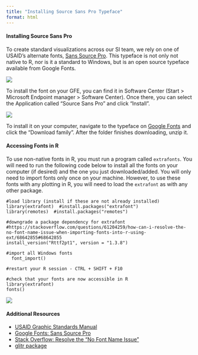 ```yaml
---
title: "Installing Source Sans Pro Typeface"
format: html
---
```


#### Installing Source Sans Pro

To create standard visualizations across our SI team, we rely on one of USAID's alternate fonts, [Sans Source Pro](https://fonts.google.com/specimen/Source+Sans+Pro). This typeface is not only not native to R, nor is it a standard to Windows, but is an open source typeface available from Google Fonts.

![](images/usaid-style_font.png){fig-alt="Snapshot from USAID's Graphic Standards and Partner Co-Branding Guide showing the web typeface as Source Sans Pro Light"}

To install the font on your GFE, you can find it in Software Center (Start \> Microsoft Endpoint manager \> Software Center). Once there, you can select the Application called "Source Sans Pro" and click "Install".

![](images/software-center_font.png){fig-alt="Software Center window with Source Sans Pro highlighted"}

To install it on your computer, navigate to the typeface on [Google Fonts](https://fonts.google.com/specimen/Source+Sans+Pro) and click the "Download family". After the folder finishes downloading, unzip it.

#### Accessing Fonts in R

To use non-native fonts in R, you must run a program called `extrafonts`. You will need to run the following code below to install all the fonts on your computer (if desired) and the one you just downloaded/added. You will only need to import fonts only once on your machine. However, to use these fonts with any plotting in R, you will need to load the `extrafont` as with any other package.

```         
#load library (install if these are not already installed)
library(extrafont)  #install.packages("extrafont")
library(remotes)  #install.packages("remotes")

#downgrade a package dependency for extrafont
#https://stackoverflow.com/questions/61204259/how-can-i-resolve-the-no-font-name-issue-when-importing-fonts-into-r-using-ext/68642855#68642855
install_version("Rttf2pt1", version = "1.3.8")

#import all Windows fonts
  font_import()
  
#restart your R session - CTRL + SHIFT + F10

#check that your fonts are now accessible in R
library(extrafont)
fonts()
```

![](images/typeface_installed.png){fig-alt="Output in R Console showing Source Sans Pro family installed"}

#### Additional Resources

-   [USAID Graphic Standards Manual](https://www.usaid.gov/branding/gsm)
-   [Google Fonts: Sans Source Pro](https://fonts.google.com/specimen/Source+Sans+Pro)
-   [Stack Overflow: Resolve the "No Font Name Issue"](https://stackoverflow.com/questions/61204259/how-can-i-resolve-the-no-font-name-issue-when-importing-fonts-into-r-using-ext/68642855#68642855)
-   [glitr package](https://usaid-oha-si.github.io/glitr/)
